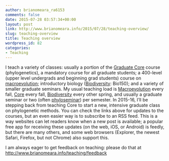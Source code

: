```yaml
---
author: brianomeara_ra6153
comments: false
date: 2015-07-28 03:57:34+00:00
layout: post
link: http://www.brianomeara.info/2015/07/28/teaching-overview/
slug: teaching-overview
title: Teaching overview
wordpress_id: 82
categories:
- Teaching
---
```


I teach a variety of classes: usually a portion of the [Graduate Core](http://brianomeara.info/category/grad-core/) course (phylogenetics), a mandatory course for all graduate students; a 400-level (upper level undergrads and beginning grad students) course on [macroevolution](http://brianomeara.info/category/macroevolution); introductory biology ([Biodiversity](http://brianomeara.info/category/biodiversity/): Bio150); and a variety of smaller graduate seminars. My usual teaching load is [Macroevolution](http://brianomeara.info/category/macroevolution/) every fall, [Core](http://brianomeara.info/category/grad-core/) every fall, [Biodiversity](http://brianomeara.info/category/biodiversity/) every other spring, and usually a graduate seminar or two (often [phyloseminar](http://brianomeara.info/category/phyloseminar/)) per semester. In 2015-16, I’ll be stepping back from teaching Core to start a new, intensive graduate class on phylogenetic methods.
You can check the links above for updates to the courses, but an even easier way is to subscribe to an RSS feed. This is a way websites can let readers know when a new post is available; a popular free app for receiving these updates (on the web, iOS, or Android) is feedly, but there are many others, and some web browsers (Explorer, the newest Safari, Firefox, but not Chrome) also support this.

I am always eager to get feedback on teaching: please do that at
[http://www.brianomeara.info/teaching/feedback](http://www.brianomeara.info/teaching/feedback)
